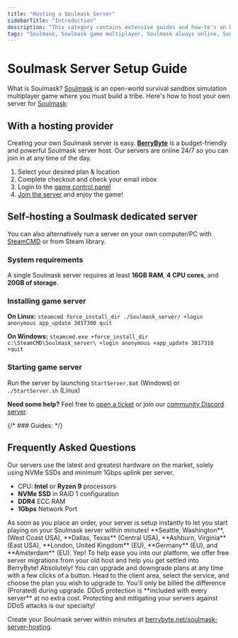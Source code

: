 ```yaml
---
title: "Hosting a Soulmask Server"
sidebarTitle: "Introduction"
description: "This category contains extensive guides and how-to's on hosting a Soulmask server."
tags: "Soulmask, Soulmask game multiplayer, Soulmask always online, Soulmask community server"
---
```


# Soulmask Server Setup Guide

What is Soulmask? [Soulmask](https://store.steampowered.com/app/2646460/Soulmask/) is an open-world survival sandbox simulation multiplayer game where you must build a tribe. Here's how to host your own server for [Soulmask](https://mask.qoolandgames.com/):

## With a hosting provider
Creating your own Soulmask server is easy. **[BerryByte](https://berrybyte.net/soulmask-server-hosting)** is a budget-friendly and powerful Soulmask server host. Our servers are online 24/7 so you can join in at any time of the day.

1. Select your desired plan & location
2. Complete checkout and check your email inbox
3. Login to the [game control panel](https://game.berrybyte.net)
4. [Join the server](./join-server) and enjoy the game!

## Self-hosting a Soulmask dedicated server

You can also alternatively run a server on your own computer/PC with [SteamCMD](https://developer.valvesoftware.com/wiki/SteamCMD) or from Steam library.

### System requirements

A single Soulmask server requires at least **16GB RAM**, **4 CPU cores**, and **20GB of storage**.

### Installing game server

**On Linux:**
`steamcmd force_install_dir ./Soulmask_server/ +login anonymous app_update 3017300 quit`

**On Windows:**
`steamcmd.exe +force_install_dir c:\SteamCMD\Soulmask_server\ +login anonymous +app_update 3017310 +quit`

### Starting game server

Run the server by launching `StartServer.bat` (Windows) or `./StartServer.sh` (Linux)


**Need some help?** Feel free to [open a ticket](https://berrybyte.net/support) or join our [community Discord server](https://berrybyte.net/discord).

{/* ### Guides: 
<Card title="How to Join a Soulmask Server?" href="/games/soulmask/join-server">
</Card> */}

## Frequently Asked Questions

<AccordionGroup>

<Accordion title="What are the specs on the servers?">
Our servers use the latest and greatest hardware on the market, solely using NVMe SSDs and minimum 1Gbps uplink per server.

- CPU: **Intel** or **Ryzen 9** processors
- **NVMe SSD** in RAID 1 configuration
- **DDR4** ECC RAM
- **1Gbps** Network Port
</Accordion>

<Accordion title="How long does setup take?">
As soon as you place an order, your server is setup instantly to let you start playing on your Soulmask server within minutes!
</Accordion>

<Accordion title="What locations are the servers in?">
**Seattle, Washington**, (West Coast USA), **Dallas, Texas** (Central USA), **Ashburn, Virginia** (East USA), **London, United Kingdom** (EU), **Germany** (EU), and **Amsterdam** (EU).
</Accordion>

<Accordion title="Can I migrate my existing server to BerryByte?">
Yep! To help ease you into our platform, we offer free server migrations from your old host and help you get settled into BerryByte!
</Accordion>

<Accordion title="Can I upgrade/downgrade my server later on?">
Absolutely! You can upgrade and downgrade plans at any time with a few clicks of a button. Head to the client area, select the service, and choose the plan you wish to upgrade to. You'll only be billed the difference (Prorated) during upgrade.
</Accordion>

<Accordion title="Are the servers DDoS protected?">
DDoS protection is **included with every server** at no extra cost. Protecting and mitigating your servers against DDoS attacks is our specialty!
</Accordion>

</AccordionGroup>


Create your Soulmask server within minutes at [berrybyte.net/soulmask-server-hosting](https://berrybyte.net/soulmask-server-hosting).